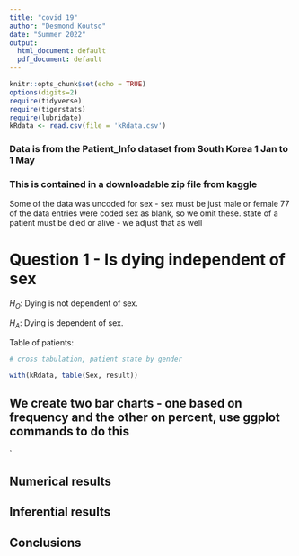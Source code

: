 ```yaml
---
title: "covid 19"
author: "Desmond Koutso"
date: "Summer 2022"
output:
  html_document: default
  pdf_document: default
---
```


```r
knitr::opts_chunk$set(echo = TRUE)
options(digits=2)
require(tidyverse)
require(tigerstats)
require(lubridate)
kRdata <- read.csv(file = 'kRdata.csv')
```
### Data is from the Patient_Info dataset from South Korea 1 Jan to 1 May 
### This is contained in a downloadable zip file from kaggle

Some of the data was uncoded for sex - sex must be just male or female
77 of the data entries were coded sex  as blank, so we omit these.
state of a patient must be died or alive - we adjust that as well   
  
# Question 1 - Is dying independent of sex

$H_O$: Dying is not dependent of sex.  

$H_A$: Dying is dependent of sex.  



Table of patients:
```r

# cross tabulation, patient state by gender

with(kRdata, table(Sex, result))

```

## We create two bar charts - one based on frequency and the other on percent, use ggplot commands to do this

`

  





  
## Numerical results


## Inferential results 




## Conclusions

